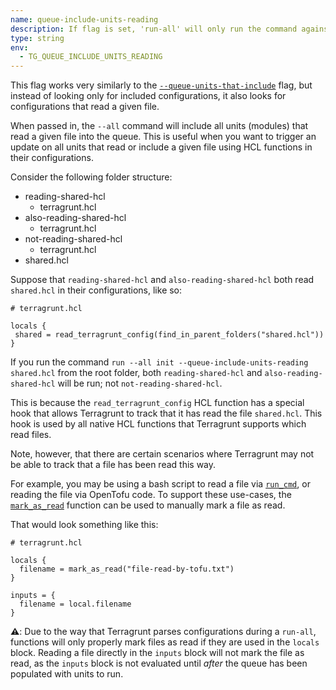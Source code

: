 ```yaml
---
name: queue-include-units-reading
description: If flag is set, 'run-all' will only run the command against Terragrunt units that read the specified file via an HCL function or include.
type: string
env:
  - TG_QUEUE_INCLUDE_UNITS_READING
---
```



This flag works very similarly to the [`--queue-units-that-include`](/docs/reference/cli/commands/run#queue-units-that-include) flag, but instead of looking only for included configurations,
it also looks for configurations that read a given file.

When passed in, the `--all` command will include all units (modules) that read a given file into the queue. This is useful
when you want to trigger an update on all units that read or include a given file using HCL functions in their configurations.

Consider the following folder structure:

<FileTree>

- reading-shared-hcl
  - terragrunt.hcl
- also-reading-shared-hcl
  - terragrunt.hcl
- not-reading-shared-hcl
  - terragrunt.hcl
- shared.hcl

</FileTree>

Suppose that `reading-shared-hcl` and `also-reading-shared-hcl` both read `shared.hcl` in their configurations, like so:

```hcl
# terragrunt.hcl

locals {
 shared = read_terragrunt_config(find_in_parent_folders("shared.hcl"))
}
```

If you run the command `run --all init --queue-include-units-reading shared.hcl` from the root folder, both
`reading-shared-hcl` and `also-reading-shared-hcl` will be run; not `not-reading-shared-hcl`.

This is because the `read_terragrunt_config` HCL function has a special hook that allows Terragrunt to track that it has
read the file `shared.hcl`. This hook is used by all native HCL functions that Terragrunt supports which read files.

Note, however, that there are certain scenarios where Terragrunt may not be able to track that a file has been read this way.

For example, you may be using a bash script to read a file via [`run_cmd`](/docs/reference/hcl/functions/#run_cmd), or reading the file via OpenTofu code. To support these
use-cases, the [`mark_as_read`](/docs/reference/hcl/functions/#mark_as_read) function can be used to manually mark a file as read.

That would look something like this:

```hcl
# terragrunt.hcl

locals {
  filename = mark_as_read("file-read-by-tofu.txt")
}

inputs = {
  filename = local.filename
}
```

**⚠️**: Due to the way that Terragrunt parses configurations during a `run-all`, functions will only properly mark files as read
if they are used in the `locals` block. Reading a file directly in the `inputs` block will not mark the file as read, as the `inputs`
block is not evaluated until _after_ the queue has been populated with units to run.
